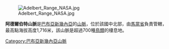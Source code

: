 {{noteTA
|G1 = TO
}}
[[Image:Adelbert_Range_NASA.jpg|thumb]]

'''阿德爾伯特山脈'''是[[巴布亞新幾內亞|巴布亞新幾內亞]]的[[山脈|山脈]]，位於該國中北部，由[[馬當省|馬當省]]負責管轄，最高點海拔高度1,716米，該山脈是超過700種[[鳥類|鳥類]]的棲息地。

{{PapuaNewGuinea-geo-stub}}
[[Category:巴布亞新幾內亞山脈|Category:巴布亞新幾內亞山脈]]